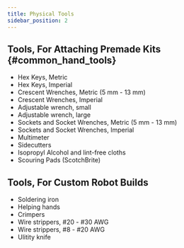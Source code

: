 ```yaml
---
title: Physical Tools
sidebar_position: 2
---
```


## Tools, For Attaching Premade Kits {#common_hand_tools}

- Hex Keys, Metric
- Hex Keys, Imperial
- Crescent Wrenches, Metric (5 mm - 13 mm)
- Crescent Wrenches, Imperial
- Adjustable wrench, small
- Adjustable wrench, large
- Sockets and Socket Wrenches, Metric (5 mm - 13 mm)
- Sockets and Socket Wrenches, Imperial
- Multimeter
- Sidecutters
- Isopropyl Alcohol and lint-free cloths
- Scouring Pads (ScotchBrite)

## Tools, For Custom Robot Builds

- Soldering iron
- Helping hands
- Crimpers
- Wire strippers, #20 - #30 AWG
- Wire strippers, #8 - #20 AWG
- Ulitity knife
